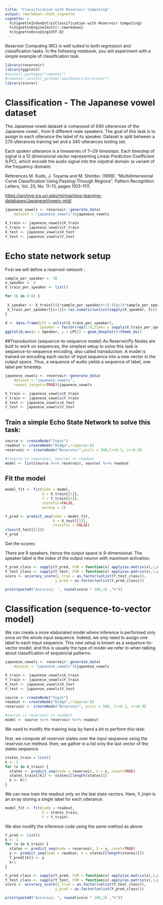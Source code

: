 ```yaml
---
title: "Classification with Reservoir Computing"
output: rmarkdown::html_vignette
vignette: >
  %\VignetteIndexEntry{Classification with Reservoir Computing}
  %\VignetteEngine{knitr::rmarkdown}
  %\VignetteEncoding{UTF-8}
---
```


Reservoir Computing (RC) is well suited to both regression and classification tasks. In the following notebook, you will experiment with a simple example of classification task.

```r
library(reservoir)
library(ggplot2)
#install.packages("remotes")
#remotes::install_github("paulhendricks/scorer")
library(scorer)
```

# Classification - The Japanese vowel dataset

The Japanese vowel dataset is composed of 640 utterances of the Japanese vowel \ae, from 9 different male speakers. The goal of this task is to assign to each utterance the label of its speaker. Dataset is split between a 270 utterances training set and a 340 utterances testing set.

Each spoken utterance is a timeseries of 7\~29 timesteps. Each timestep of signal is a 12 dimensional vector representing Linear Prediction Coefficient (LPC), which encode the audio signal into the cepstral domain (a variant of the frequency domain).

References M. Kudo, J. Toyama and M. Shimbo. (1999). "Multidimensional Curve Classification Using Passing-Through Regions". Pattern Recognition Letters, Vol. 20, No. 11--13, pages 1103--1111.

<https://archive.ics.uci.edu/ml/machine-learning-databases/JapaneseVowels-mld/>

```r
japanese_vowels <- reservoir::generate_data(
    dataset = "japanese_vowels")$japanese_vowels

X_train <- japanese_vowels$X_train
Y_train <- japanese_vowels$Y_train
X_test <- japanese_vowels$X_test
Y_test <- japanese_vowels$Y_test
```

# Echo state network setup

First we will define a reservoir network :

```r
sample_per_speaker <- 30
n_speaker <- 9
X_train_per_speaker <- list()

for (i in 0:8) {
  
 X_speaker <- X_train[((i*sample_per_speaker)+1):((i+1)*sample_per_speaker)]
 X_train_per_speaker[[i+1]]<-(as.numeric(unlist(sapply(X_speaker, t))))
}

d <- data.frame(LPC = unlist(X_train_per_speaker), 
                Speaker = factor(rep(1:9,times = sapply(X_train_per_speaker,length))))
ggplot(d,aes(x = Speaker, y = LPC)) + geom_boxplot()+theme_bw()
```

##Transduction (sequence-to-sequence model) As ReservoirPy Nodes are built to work on sequences, the simplest setup to solve this task is sequence-to-sequence encoding, also called transduction. A model is trained on encoding each vector of input sequence into a new vector in the output space. Thus, a sequence of audio yields a sequence of label, one label per timestep.

```r
japanese_vowels <- reservoir::generate_data(
    dataset = "japanese_vowels",
    repeat_targets=TRUE)$japanese_vowels

X_train <- japanese_vowels$X_train
Y_train <- japanese_vowels$Y_train
X_test <- japanese_vowels$X_test
Y_test <- japanese_vowels$Y_test
```

## Train a simple Echo State Network to solve this task:

```r
source <- createNode("Input")
readout <- createNode("Ridge",ridge=1e-6)
reservoir <- createNode("Reservoir",units = 500,lr=0.1, sr=0.9)

#[source >> reservoir, source] >> readout
model <- list(source %>>% reservoir, source) %>>% readout
```

## Fit the model

```r
model_fit <- fit(node = model,
                 X = X_train[[1]],
                 Y = Y_train[[1]],
                 stateful=FALSE,
                 warmup = 2)

Y_pred <- predict_seq(node = model_fit, 
                      X = X_test[[1]],
                      stateful = FALSE)
class(X_test[[1]])
Y_pred

```

Get the scores:

There are 9 speakers, hence the output space is 9-dimensional. The speaker label is the index of the output neuron with maximum activation.

```r
Y_pred_class <- sapply(Y_pred, FUN = function(x) apply(as.matrix(x),1,which.max))
Y_test_class <- sapply(Y_test, FUN = function(x) apply(as.matrix(x),1,which.max))
score <- accuracy_score(y_true = as.factor(unlist(Y_test_class)),
                       y_pred = as.factor(unlist(Y_pred_class)))

print(paste0("Accuracy: ", round(score * 100,3) ,"%"))
```

# Classification (sequence-to-vector model)

We can create a more elaborated model where inference is performed only once on the whole input sequence. Indeed, we only need to assign one label to each input sequence. This new setup is known as a sequence-to-vector model, and this is usually the type of model we refer to when talking about classification of sequencial patterns.

```r
japanese_vowels <- reservoir::generate_data(
    dataset = "japanese_vowels")$japanese_vowels

X_train <- japanese_vowels$X_train
Y_train <- japanese_vowels$Y_train
X_test <- japanese_vowels$X_test
Y_test <- japanese_vowels$Y_test
```

```r
source <- createNode("Input")
readout <- createNode("Ridge",ridge=1e-6)
reservoir <- createNode("Reservoir", units = 500, lr=0.1, sr=0.9)

#source >> reservoir >> readout
model <- source %>>% reservoir %>>% readout


```

We need to modify the training loop by hand a bit to perform this task:

first, we compute all reservoir states over the input sequence using the reservoir.run method. then, we gather in a list only the last vector of the states sequence.

```r
states_train = list()
k <- 1
for (x in X_train) {
  states <- predict_seq(node = reservoir, X = x, reset=TRUE)
  states_train[[k]] <- states[[length(states)]]
  k <- k+1
}
```

We can now train the readout only on the last state vectors. Here, Y_train is an array storing a single label for each utterance.

```r
model_fit <- fit(node = readout,
                 X = states_train,
                 Y = Y_train)
```

We also modify the inference code using the same method as above:

```r
Y_pred <- list()
k <- 1
for (x in X_train) {
  states <- predict_seq(node = reservoir, X = x, reset=TRUE)
  y <- predict_seq(node = readout, X = states[[length(states)]])
  Y_pred[[k]] <- y
  k+1
}
```

```r
Y_pred_class <- sapply(Y_pred, FUN = function(x) apply(as.matrix(x),1,which.max))
Y_test_class <- sapply(Y_test, FUN = function(x) apply(as.matrix(x),1,which.max))
score <- accuracy_score(y_true = as.factor(unlist(Y_test_class)),
                       y_pred = as.factor(unlist(Y_pred_class)))

print(paste0("Accuracy: ", round(score * 100,3) ,"%"))
```
